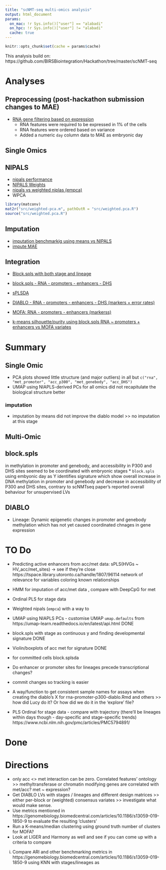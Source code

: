 ```yaml
---
title: "scNMT-seq multi-omics analysis"
output: html_document
params:
  on_mac: !r Sys.info()["user"] == "alabadi"
  on_hpc: !r Sys.info()["user"] != "alabadi"
  cache: true
---
```


```r
knitr::opts_chunk$set(cache = params$cache)
```

This analysis build on: https://github.com/BIRSBiointegration/Hackathon/tree/master/scNMT-seq

# Analyses

## Preprocessing (post-hackathon submission changes to MAE)

* [RNA gene filtering based on expression](notebook/preprocessing/preprocessing.html)
  - RNA features were required to be expressed in 1% of the cells
  - RNA features were ordered based on variance
  - Added a numeric `day` column data to MAE as embryonic day

## Single Omics

## NIPALS

* [nipals performance](notebook/single-omic/nipals.html)
* [NIPALS Weights](notebook/single-omic/nipals.html)
* [nipals vs weighted niplas (empca)](notebook/single-omic/nipals-weighted.html)
* WPCA
```r
library(matconv)
mat2r("src/weighted-pca.m", pathOutR = "src/weighted.pca.R")
source("src/weighted.pca.R")
```

## Imputation

* [imputation benchmarkig using means vs NIPALS](notebook/imputation.html)
* [impute MAE](notebook/imputation.html)

## Integration

* [Block.spls with both stage and lineage](notebook/integration/rna-promoter-p300-block-splsda.html)
* [block.spls - RNA - promoters - enhancers - DHS](notebook/rna-promoter-p300-block-spls.html)
* [sPLSDA](notebook/rna-promoter-p300-block-splsda.html)
* [DIABLO - RNA - promoters - enhancers - DHS (markers + error rates)](notebook/rna-promoter-p300-block-splsda.html)

* [MOFA: RNA - promoters - enhancers (markerss)](notebook/)
* [k-means silhouette/purity using block.spls RNA ~ promoters + enhancers vs MOFA variates ](notebook/)


# Summary

## Single Omic

* PCA plots showed little structure (and major outliers) in all but `c("rna", "met_promoter", "acc_p300", "met_genebody", "acc_DHS")`
* UMAP using NIAPLS-derived PCs for all omics did not recapitulate the biological structure better

### imputation
* imputation by means did not improve the diablo model >> no imputation at this stage

## Multi-Omic

## block.spls
in methylation in promoter and genebody, and accessibility in P300 and DHS sites seemed to be coordinated with embryonic stages
* `block.spls` using embyonic day as Y identifies signature which show overall increase in DNA methylation in promoter and genebody and decrease in accessibility of P300 and DHS sites, contrary to scNMTseq paper's reported overall behaviour for unsupervised LVs

<!-- ### TODO -->
<!-- * It can be expected that the genes highly demthylated in early stages to enrich for developmental functions -->

## DIABLO
* Lineage: Dynamic epigenetic changes in promoter and genebody methylation which has not yet caused coordinated chnages in gene expression



# TO Do

* Predicting active enhancers from acc/met data: sPLS(HVGs ~ HV_acc/met_sites) -> see if they're close
  https://tspace.library.utoronto.ca/handle/1807/96114
  network of relevance for variables coloring known relationships
  
* HMM for imputation of acc/met data , compare with DeepCpG for met
* Ordinal PLS for stage data

* Weighted nipals (`empca`) with a way to
* UMAP using NIAPLS PCs - customise UMAP `umap.defaults` from https://umap-learn.readthedocs.io/en/latest/api.html DONE
* block.spls with stage as continuous y and finding developmental signature DONE

* Violin/boxplots of acc met for signature  DONE

* for committed cells block.splsda 
* Do enhancer or promoter sites for lineages precede transcriptional changes?

* commit changes so tracking is easier
* A way/function to get consistent sample names for assays when creating the diablo's X for rna-promoter-p300-diablo.Rmd and others >> how did Lucy do it? Or how did we do it in the 'explore' file?
 * PLS Ordinal for stage data - compare with trajectory (there'll be lineages within days though - day-specific and stage-specific trends) https://www.ncbi.nlm.nih.gov/pmc/articles/PMC5794891/
 
 
# Done

# Directions

- only acc <> met interaction can be zero. Correlated features' ontology >> methyltransferase or chromatin modifying genes are correlated with met/acc? met ~ expression?
- Get DIABLO LVs with stages / lineages and different design matrices >> either per-block or (weighted) consensus variates >> investigate what would make sense.
- Use metrics mentioned in https://genomebiology.biomedcentral.com/articles/10.1186/s13059-019-1850-9 to evaluate the resulting 'clusters'
- Run a K-means/median clustering using ground truth number of clusters for MOFA?
- Look at LIGER and Harmony as well and see if you can come up with a criteria to compare


i) Compare ARI and other benchmarking metrics in https://genomebiology.biomedcentral.com/articles/10.1186/s13059-019-1850-9 using KNN with stages/lineages as 

